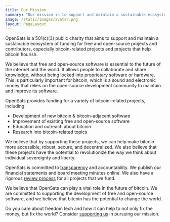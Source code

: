 ```yaml
---
title: Our Mission
summary: "Our mission is to support and maintain a sustainable ecosystem of funding for free and open-source projects and contributors. Our focus is Bitcoin."
image: /static/images/avatar.png
layout: PageLayout
---
```


OpenSats is a 501(c)(3) public charity that aims to support and maintain a
sustainable ecosystem of funding for free and open-source projects and
contributors, especially bitcoin-related projects and projects that help bitcoin
flourish.

We believe that free and open-source software is essential to the future of the
internet and the world. It allows people to collaborate and share knowledge,
without being locked into proprietary software or hardware. This is particularly
important for bitcoin, which is a sound and electronic money that relies on the
open-source development community to maintain and improve its software.

OpenSats provides funding for a variety of bitcoin-related projects, including:

- Development of new bitcoin & bitcoin-adjacent software
- Improvement of existing free and open-source software
- Education and outreach about bitcoin
- Research into bitcoin-related topics

We believe that by supporting these projects, we can help make bitcoin more
accessible, robust, secure, and decentralized. We also believe that these
projects have the potential to revolutionize the way we think about individual
sovereignty and liberty.

OpenSats is committed to [transparency](/transparency) and accountability. We publish our
financial statements and board meeting minutes online. We also have a rigorous
[review process](/selection) for all projects that we fund.

We believe that OpenSats can play a vital role in the future of bitcoin. We are
committed to supporting the development of free and open-source software, and we
believe that bitcoin has the potential to change the world.

Do you care about freedom tech and how it can help to not only fix the money,
but fix the world? Consider [supporting us](/support) in pursuing our mission.

<center>
  <DonateToOperationsButton />
</center>

